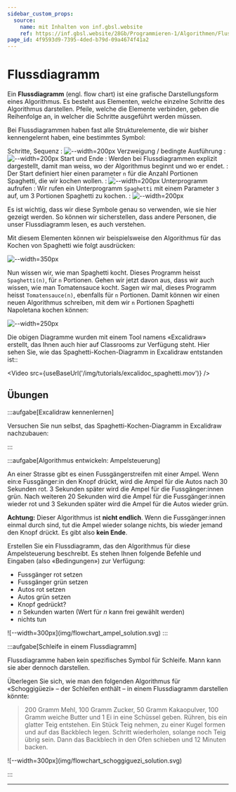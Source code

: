```yaml
---
sidebar_custom_props:
  source:
    name: mit Inhalten von inf.gbsl.website
    ref: https://inf.gbsl.website/28Gb/Programmieren-1/Algorithmen/Flussdiagramm
page_id: 4f9593d9-7395-4ded-b79d-09a4674f41a2
---
```



# Flussdiagramm

Ein **Flussdiagramm** (engl. flow chart) ist eine grafische Darstellungsform eines Algorithmus. Es besteht aus Elementen, welche einzelne Schritte des Algorithmus darstellen. Pfeile, welche die Elemente verbinden, geben die Reihenfolge an, in welcher die Schritte ausgeführt werden müssen.

Bei Flussdiagrammen haben fast alle Strukturelemente, die wir bisher kennengelernt haben, eine bestimmtes Symbol:

Schritte, Sequenz
: ![--width=200px](img/flowchart_sequence.svg)
Verzweigung / bedingte Ausführung
: ![--width=200px](img/flowchart_condition.svg)
Start und Ende
: Werden bei Flussdiagrammen explizit dargestellt, damit man weiss, wo der Algorithmus beginnt und wo er endet.
: Der Start definiert hier einen parameter `n` für die Anzahl Portionen Spaghetti, die wir kochen wollen.
: ![--width=200px](img/flowchart_start_end.svg)
Unterprogramm aufrufen
: Wir rufen ein Unterprogramm `Spaghetti` mit einem Parameter `3` auf, um 3 Portionen Spaghetti zu kochen.
: ![--width=200px](img/flowchart_subprogram.svg)

Es ist wichtig, dass wir diese Symbole genau so verwenden, wie sie hier gezeigt werden. So können wir sicherstellen, dass andere Personen, die unser Flussdiagramm lesen, es auch verstehen.

Mit diesem Elementen können wir beispielsweise den Algorithmus für das Kochen von Spaghetti wie folgt ausdrücken:

![--width=350px](img/flowchart_spaghetti.svg)

Nun wissen wir, wie man Spaghetti kocht. Dieses Programm heisst `Spaghetti(n)`, für `n` Portionen. Gehen wir jetzt davon aus, dass wir auch wissen, wie man Tomatensauce kocht. Sagen wir mal, dieses Programm heisst `Tomatensauce(n)`, ebenfalls für `n` Portionen. Damit können wir einen neuen Algorithmus schreiben, mit dem wir `n` Portionen Spaghetti Napoletana kochen können:

![--width=250px](img/flowchart_spaghetti_napoletana.svg)

Die obigen Diagramme wurden mit einem Tool namens «Excalidraw» erstellt, das Ihnen auch hier auf Classrooms zur Verfügung steht. Hier sehen Sie, wie das Spaghetti-Kochen-Diagramm in Excalidraw entstanden ist::

<Video src={useBaseUrl('/img/tutorials/excalidoc_spaghetti.mov')} />

## Übungen
:::aufgabe[Excalidraw kennenlernen]
<TaskState id="ba47f522-f377-4fbc-b4af-b4f9608d8557" />

Versuchen Sie nun selbst, das Spaghetti-Kochen-Diagramm in Excalidraw nachzubauen:

<Excalidoc id="b691d150-039a-495b-a20d-d1a0a3674da5" />
:::

:::aufgabe[Algorithmus entwickeln: Ampelsteuerung]
<TaskState id="65634ec9-8d37-46ab-b088-ed9c41b4e506" />

An einer Strasse gibt es einen Fussgängerstreifen mit einer Ampel. Wenn ein:e Fussgänger:in den Knopf drückt, wird die Ampel für die Autos nach 30 Sekunden rot. 3 Sekunden später wird die Ampel für die Fussgänger:innen grün. Nach weiteren 20 Sekunden wird die Ampel für die Fussgänger:innen wieder rot und 3 Sekunden später wird die Ampel für die Autos wieder grün. 

**Achtung:** Dieser Algorithmus ist **nicht endlich**. Wenn die Fussgänger:innen einmal durch sind, tut die Ampel wieder solange nichts, bis wieder jemand den Knopf drückt. Es gibt also **kein Ende**.

Erstellen Sie ein Flussdiagramm, das den Algorithmus für diese Ampelsteuerung beschreibt. Es stehen Ihnen folgende Befehle und Eingaben (also «Bedingungen») zur Verfügung:
- Fussgänger rot setzen
- Fussgänger grün setzen
- Autos rot setzen
- Autos grün setzen
- Knopf gedrückt?
- $n$ Sekunden warten (Wert für $n$ kann frei gewählt werden)
- nichts tun

<Excalidoc id="e1f32df7-5b2e-4ca8-869f-0c9fdcd48163" />

<Solution id="37db48bd-e657-49a1-b38a-b087ef07cda2">
![--width=300px](img/flowchart_ampel_solution.svg)
</Solution>
:::

:::aufgabe[Schleife in einem Flussdiagramm]
<TaskState id="3b4abb9b-5f69-4021-833d-63ccfe4a249c" />

Flussdiagramme haben kein spezifisches Symbol für Schleife. Mann kann sie aber dennoch darstellen.

Überlegen Sie sich, wie man den folgenden Algorithmus für «Schoggigüezi» – der Schleifen enthält – in einem Flussdiagramm darstellen könnte:

> 200 Gramm Mehl, 100 Gramm Zucker, 50 Gramm Kakaopulver, 100 Gramm weiche Butter und 1 Ei in eine Schüssel geben. Rühren, bis ein glatter Teig entstehen. Ein Stück Teig nehmen, zu einer Kugel formen und auf das Backblech legen. Schritt wiederholen, solange noch Teig übrig sein. Dann das Backblech in den Ofen schieben und 12 Minuten backen.

<Excalidoc id="9d0c43b8-26a7-493a-aa4e-f98ed73c4ebd" />

<Solution id="a363447d-c56b-4efa-9cb9-e1c08da5fddc">
![--width=300px](img/flowchart_schoggiguezi_solution.svg)
</Solution>

:::

---
